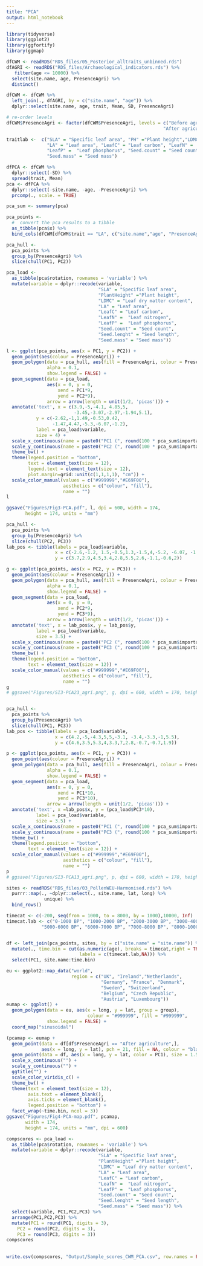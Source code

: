 ```yaml
---
title: "PCA"
output: html_notebook
---
```


```r
library(tidyverse)
library(ggplot2)
library(ggfortify)
library(ggmap)
```

```r
dfCWM <- readRDS("RDS_files/05_Posterior_alltraits_unbinned.rds")
dfAGRI <- readRDS("RDS_files/Archaeological_indicators.rds") %>% 
   filter(age <= 10000) %>% 
  select(site.name, age, PresenceAgri) %>% 
  distinct()

dfCWM <- dfCWM %>% 
  left_join(., dfAGRI, by = c("site.name", "age")) %>%
  dplyr::select(site.name, age, trait, Mean, SD, PresenceAgri)

# re-order levels
dfCWM$PresenceAgri <- factor(dfCWM$PresenceAgri, levels = c("Before agriculture", 
                                                          "After agriculture"))

traitlab <-  c("SLA" = "Specific leaf area", "PH" ="Plant height","LDMC" = "Leaf dry matter content",
               "LA" = "Leaf area", "LeafC" = "Leaf carbon", "LeafN" =  "Leaf nitrogen", 
               "LeafP" =  "Leaf phosphorus", "Seed.count" = "Seed count", "Seed.lenght" = "Seed length",
               "Seed.mass" = "Seed mass")
```

```r
dfPCA <- dfCWM %>% 
  dplyr::select(-SD) %>% 
  spread(trait, Mean)
pca <- dfPCA %>% 
  dplyr::select(-site.name, -age, -PresenceAgri) %>% 
  prcomp(., scale. = TRUE)

pca_sum <- summary(pca)

pca_points <- 
  #  convert the pca results to a tibble
  as_tibble(pca$x) %>% 
  bind_cols(dfCWM[dfCWM$trait == "LA", c("site.name","age", "PresenceAgri")])

pca_hull <- 
  pca_points %>% 
  group_by(PresenceAgri) %>% 
  slice(chull(PC1, PC2))

pca_load <- 
  as_tibble(pca$rotation, rownames = 'variable') %>% 
  mutate(variable = dplyr::recode(variable,
                                  "SLA" = "Specific leaf area", 
                                  "PlantHeight" ="Plant height",
                                  "LDMC" = "Leaf dry matter content",
                                  "LA" = "Leaf area", 
                                  "LeafC" = "Leaf carbon", 
                                  "LeafN" =  "Leaf nitrogen",  
                                  "LeafP" =  "Leaf phosphorus", 
                                  "Seed.count" = "Seed count", 
                                  "Seed.lenght" = "Seed length",
                                  "Seed.mass" = "Seed mass"))

l <- ggplot(pca_points, aes(x = PC1, y = PC2)) +
  geom_point(aes(colour = PresenceAgri)) +
  geom_polygon(data = pca_hull, aes(fill = PresenceAgri, colour = PresenceAgri),
               alpha = 0.1,
               show.legend = FALSE) +
  geom_segment(data = pca_load, 
               aes(x = 0, y = 0, 
                   xend = PC1*9,
                   yend = PC2*9),
               arrow = arrow(length = unit(1/2, 'picas'))) +
  annotate('text', x = c(3.9,-5,-4.1, 4.85,5,
                         -3.45,-3.07,-2.97,-1.94,5.1), 
           y = c(-2.62,-1,1.49,-0.53,0.42,
                 -1.47,4.47,-5.3,-6.07,-1.2),
           label = pca_load$variable,
           size = 4) +
  scale_x_continuous(name = paste0("PC1 (", round(100 * pca_sum$importance[2,"PC1"],2), "%)")) +
  scale_y_continuous(name = paste0("PC2 (", round(100 * pca_sum$importance[2,"PC2"],2), "%)")) +
  theme_bw() +
  theme(legend.position = "bottom",
        text = element_text(size = 12),
        legend.text = element_text(size = 12),
        plot.margin=grid::unit(c(1,1,1,1), "cm")) +
  scale_color_manual(values = c("#999999","#E69F00"), 
                     aesthetics = c("colour", "fill"),
                     name = "") 
l

ggsave("Figures/Fig3-PCA.pdf", l, dpi = 600, width = 174, 
       height = 174, units = "mm")

pca_hull <- 
  pca_points %>% 
  group_by(PresenceAgri) %>% 
  slice(chull(PC2, PC3))
lab_pos <- tibble(labels = pca_load$variable, 
                  x = c(-2.6,-1.2, 1.5,-0.5,1.3,-1.5,4,-5.2, -6.07, -1.2), 
                  y = c(3.7,2.9,4.5,3.4,2.8,5.5,2.6,-1.1,-0.6,2))

g <- ggplot(pca_points, aes(x = PC2, y = PC3)) +
  geom_point(aes(colour = PresenceAgri)) +
  geom_polygon(data = pca_hull, aes(fill = PresenceAgri, colour = PresenceAgri),
               alpha = 0.1,
               show.legend = FALSE) +
  geom_segment(data = pca_load, 
               aes(x = 0, y = 0, 
                   xend = PC2*9,
                   yend = PC3*9),
               arrow = arrow(length = unit(1/2, 'picas'))) +
  annotate('text', x = lab_pos$x, y = lab_pos$y,
           label = pca_load$variable,
           size = 3.5) +
  scale_x_continuous(name = paste0("PC2 (", round(100 * pca_sum$importance[2,"PC2"],2), "%)")) +
  scale_y_continuous(name = paste0("PC3 (", round(100 * pca_sum$importance[2,"PC3"],2), "%)")) +
  theme_bw() +
  theme(legend.position = "bottom",
        text = element_text(size = 12)) +
  scale_color_manual(values = c("#999999","#E69F00"), 
                     aesthetics = c("colour", "fill"),
                     name = "") 
g
# ggsave("Figures/SI3-PCA23_agri.png", g, dpi = 600, width = 170, height = 170, units = "mm")


pca_hull <- 
  pca_points %>% 
  group_by(PresenceAgri) %>% 
  slice(chull(PC1, PC3))
lab_pos <- tibble(labels = pca_load$variable, 
                  x = c(4.2,-5,-4.3,5,5,-3.1, -3.4,-3.3,-1,5.5), 
                  y = c(4.6,3.5,5.3,4,3.3,7,2.8,-0.7,-0.7,1.9))

p <- ggplot(pca_points, aes(x = PC1, y = PC3)) +
  geom_point(aes(colour = PresenceAgri)) +
  geom_polygon(data = pca_hull, aes(fill = PresenceAgri, colour = PresenceAgri),
               alpha = 0.1,
               show.legend = FALSE) +
  geom_segment(data = pca_load, 
               aes(x = 0, y = 0, 
                   xend = PC1*10,
                   yend = PC3*10),
               arrow = arrow(length = unit(1/2, 'picas'))) +
  annotate('text', x =lab_pos$x, y = (pca_load$PC3*10),
           label = pca_load$variable,
           size = 3.5) +
  scale_x_continuous(name = paste0("PC1 (", round(100 * pca_sum$importance[2,"PC1"],2), "%)")) +
  scale_y_continuous(name = paste0("PC3 (", round(100 * pca_sum$importance[2,"PC3"],2), "%)")) +
  theme_bw() +
  theme(legend.position = "bottom",
        text = element_text(size = 12)) +
  scale_color_manual(values = c("#999999","#E69F00"), 
                     aesthetics = c("colour", "fill"),
                     name = "") 
p
# ggsave("Figures/SI3-PCA13_agri.png", p, dpi = 600, width = 170, height = 170, units = "mm")


```

```r
sites <- readRDS("RDS_files/03_PollenWEU-Harmonised.rds") %>% 
  purrr::map(., ~dplyr::select(., site.name, lat, long) %>% 
              unique) %>% 
  bind_rows()

timecat <- c(-200, seq(from = 1000, to = 8000, by = 1000),10000, Inf)
timecat.lab <- c("0-1000 BP", "1000-2000 BP", "2000-3000 BP", "3000-4000 BP", "4000-5000 BP",
             "5000-6000 BP", "6000-7000 BP", "7000-8000 BP", "8000-10000 BP")


df <- left_join(pca_points, sites, by = c("site.name" = "site.name")) %>% 
  mutate(., time.bin = cut(as.numeric(age), breaks = timecat,right = TRUE,
                           labels = c(timecat.lab,NA))) %>% 
  select(PC1, site.name:time.bin)

eu <- ggplot2::map_data("world", 
                        region = c("UK", "Ireland","Netherlands",
                                   "Germany", "France", "Denmark",
                                   "Sweden", "Switzerland",
                                   "Belgium", "Czech Republic",
                                   "Austria", "Luxembourg"))
eumap <- ggplot() + 
  geom_polygon(data = eu, aes(x = long, y = lat, group = group),
                              colour = "#999999", fill = "#999999", 
               show.legend = FALSE) +
  coord_map("sinusoidal")

(pcamap <- eumap + 
  geom_point(data = df[df$PresenceAgri == "After agriculture",],
             aes(x = long, y = lat), pch = 21, fill = NA, colour = "black", size = 2) +
  geom_point(data = df, aes(x = long, y = lat, color = PC1), size = 1.5) +
  scale_x_continuous("") +
  scale_y_continuous("") +
  ggtitle("") +
  scale_color_viridis_c() +
  theme_bw() +
  theme(text = element_text(size = 12),
        axis.text = element_blank(),
        axis.ticks = element_blank(),
        legend.position = "bottom") +
  facet_wrap(~time.bin, ncol = 3))
ggsave("Figures/Fig4-PCA-map.pdf", pcamap,  
       width = 174, 
       height = 174, units = "mm", dpi = 600)

``` 

```r
compscores <- pca_load <- 
  as_tibble(pca$rotation, rownames = 'variable') %>% 
  mutate(variable = dplyr::recode(variable,
                                  "SLA" = "Specific leaf area", 
                                  "PlantHeight" ="Plant height",
                                  "LDMC" = "Leaf dry matter content",
                                  "LA" = "Leaf area", 
                                  "LeafC" = "Leaf carbon", 
                                  "LeafN" =  "Leaf nitrogen",  
                                  "LeafP" =  "Leaf phosphorus", 
                                  "Seed.count" = "Seed count", 
                                  "Seed.lenght" = "Seed length",
                                  "Seed.mass" = "Seed mass")) %>% 
  select(variable, PC1,PC2,PC3) %>% 
  arrange(PC1,PC2,PC3) %>% 
  mutate(PC1 = round(PC1, digits = 3),
    PC2 = round(PC2, digits = 3),
    PC3 = round(PC3, digits = 3)) 
compscores  
  
  
write.csv(compscores, "Output/Sample_scores_CWM_PCA.csv", row.names = FALSE)

```

